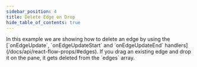 ```yaml
---
sidebar_position: 4
title: Delete Edge on Drop
hide_table_of_contents: true
---
```



<ExampleLayout>
In this example we are showing how to delete an edge by using the [`onEdgeUpdate`, `onEdgeUpdateStart` and `onEdgeUpdateEnd` handlers](/docs/api/react-flow-props/#edges). If you drag an existing edge and drop it on the pane, it gets deleted from the `edges` array.

<ExampleViewer codePath="example-flows/DeleteEdgeDrop" />
</ExampleLayout>
